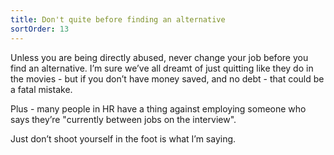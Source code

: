 ```yaml
---
title: Don't quite before finding an alternative
sortOrder: 13
---
```


Unless you are being directly abused, never change your job before you find an alternative.
I’m sure we’ve all dreamt of just quitting like they do in the movies - but if you don’t
have money saved, and no debt - that could be a fatal mistake.

Plus - many people in HR have a thing against employing someone who says they’re "currently between jobs on the interview".

Just don’t shoot yourself in the foot is what I’m saying.